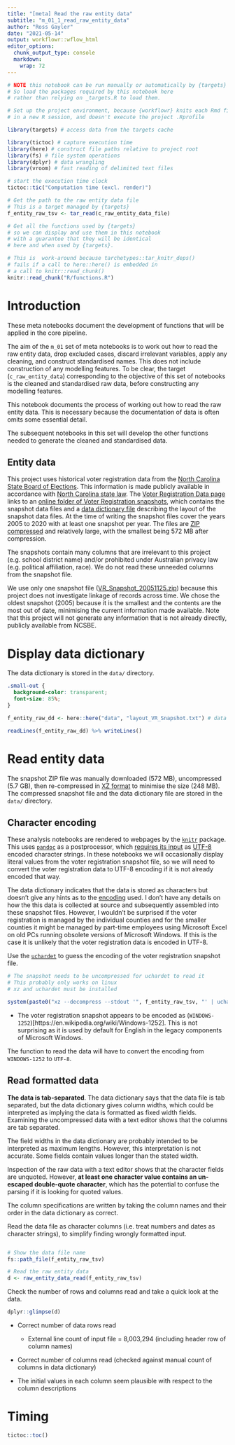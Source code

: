 ```yaml
---
title: "[meta] Read the raw entity data"
subtitle: "m_01_1_read_raw_entity_data"
author: "Ross Gayler"
date: "2021-05-14"
output: workflowr::wflow_html
editor_options:
  chunk_output_type: console
  markdown: 
    wrap: 72
---
```


```r
# NOTE this notebook can be run manually or automatically by {targets}
# So load the packages required by this notebook here
# rather than relying on _targets.R to load them.

# Set up the project environment, because {workflowr} knits each Rmd file 
# in a new R session, and doesn't execute the project .Rprofile

library(targets) # access data from the targets cache

library(tictoc) # capture execution time
library(here) # construct file paths relative to project root
library(fs) # file system operations
library(dplyr) # data wrangling
library(vroom) # fast reading of delimited text files

# start the execution time clock
tictoc::tic("Computation time (excl. render)")

# Get the path to the raw entity data file
# This is a target managed by {targets}
f_entity_raw_tsv <- tar_read(c_raw_entity_data_file)
```

```r
# Get all the functions used by {targets} 
# so we can display and use them in this notebook
# with a guarantee that they will be identical
# here and when used by {targets}.

# This is  work-around because tarchetypes::tar_knitr_deps()
# fails if a call to here::here() is embedded in 
# a call to knitr::read_chunk()
knitr::read_chunk("R/functions.R")
```

# Introduction

These meta notebooks document the development of functions that will be
applied in the core pipeline.

The aim of the `m_01` set of meta notebooks is to work out how to read
the raw entity data, drop excluded cases, discard irrelevant variables,
apply any cleaning, and construct standardised names. This does not
include construction of any modelling features. To be clear, the target
(`c_raw_entity_data`) corresponding to the objective of this set of
notebooks is the cleaned and standardised raw data, before constructing
any modelling features.

This notebook documents the process of working out how to read the raw
entity data. This is necessary because the documentation of data is
often omits some essential detail.

The subsequent notebooks in this set will develop the other functions
needed to generate the cleaned and standardised data.

## Entity data

This project uses historical voter registration data from the [North
Carolina State Board of Elections](https://www.ncsbe.gov/). This
information is made publicly available in accordance with [North
Carolina state
law](https://s3.amazonaws.com/dl.ncsbe.gov/ReadMe_PUBLIC_DATA.txt). The
[Voter Registration Data
page](https://www.ncsbe.gov/results-data/voter-registration-data) links
to an [online folder of Voter Registration
snapshots](https://dl.ncsbe.gov/index.html?prefix=data/Snapshots/),
which contains the snapshot data files and a [data dictionary
file](https://s3.amazonaws.com/dl.ncsbe.gov/data/Snapshots/layout_VR_Snapshot.txt)
describing the layout of the snapshot data files. At the time of writing
the snapshot files cover the years 2005 to 2020 with at least one
snapshot per year. The files are [ZIP
compressed](https://en.wikipedia.org/wiki/ZIP_(file_format)) and
relatively large, with the smallest being 572 MB after compression.

The snapshots contain many columns that are irrelevant to this project
(e.g. school district name) and/or prohibited under Australian privacy
law (e.g. political affiliation, race). We do not read these unneeded
columns from the snapshot file.

We use only one snapshot file
([VR_Snapshot_20051125.zip](https://s3.amazonaws.com/dl.ncsbe.gov/data/Snapshots/VR_Snapshot_20051125.zip))
because this project does not investigate linkage of records across
time. We chose the oldest snapshot (2005) because it is the smallest and
the contents are the most out of date, minimising the current
information made available. Note that this project will not generate any
information that is not already directly, publicly available from NCSBE.

# Display data dictionary

The data dictionary is stored in the `data/` directory.

```css
.small-out {
  background-color: transparent;
  font-size: 85%;
}
```

```r
f_entity_raw_dd <- here::here("data", "layout_VR_Snapshot.txt") # data dictionary file

readLines(f_entity_raw_dd) %>% writeLines()
```

# Read entity data

The snapshot ZIP file was manually downloaded (572 MB), uncompressed
(5.7 GB), then re-compressed in [XZ
format](https://en.wikipedia.org/wiki/XZ_Utils) to minimise the size
(248 MB). The compressed snapshot file and the data dictionary file are
stored in the `data/` directory.

## Character encoding

These analysis notebooks are rendered to webpages by the [`knitr`](https://yihui.org/knitr/) package.
This uses [`pandoc`](https://pandoc.org/) as a postprocessor, which [requires its input](https://pandoc.org/MANUAL.html) as [UTF-8](https://en.wikipedia.org/wiki/UTF-8) encoded character strings.
In these notebooks we will occasionally display literal values from the voter registration snapshot file,
so we will need to convert the voter registration data to UTF-8 encoding
if it is not already encoded that way.

The data dictionary indicates that the data is stored as characters but doesn't give any hints as to the [encoding](https://en.wikipedia.org/wiki/Character_encoding) used.
I don't have any details on how the this data is collected at source and subsequently assembled into these snapshot files.
However, I wouldn't be surprised if the voter registration is managed by the individual counties
and for the smaller counties it might be managed by part-time employees using Microsoft Excel on old PCs
running obsolete versions of Microsoft Windows.
If this is the case it is unlikely that the voter registration data is encoded in UTF-8.

Use the [`uchardet`](https://github.com/freedesktop/uchardet) to guess the encoding of the voter registration snapshot file.

```r
# The snapshot needs to be uncompressed for uchardet to read it
# This probably only works on linux
# xz and uchardet must be installed

system(paste0("xz --decompress --stdout '", f_entity_raw_tsv, "' | uchardet"), intern = TRUE)
```

* The voter registration snapshot appears to be encoded as (`WINDOWS-1252`)[https://en.wikipedia.org/wiki/Windows-1252].
This is not surprising as it is used by default for English in the legacy components of Microsoft Windows.

The function to read the data will have to convert the encoding from `WINDOWS-1252` to `UTF-8`.

## Read formatted data

**The data is tab-separated**. The data dictionary says that the data
file is tab separated, but the data dictionary gives column widths,
which could be interpreted as implying the data is formatted as fixed
width fields. Examining the uncompressed data with a text editor shows
that the columns are tab separated.

The field widths in the data dictionary are probably intended to be
interpreted as maximum lengths. However, this interpretation is not
accurate. Some fields contain values longer than the stated width.

Inspection of the raw data with a text editor shows that the character
fields are unquoted. However, **at least one character value contains an
un-escaped double-quote character**, which has the potential to confuse
the parsing if it is looking for quoted values.

The column specifications are written by taking the column names and
their order in the data dictionary as correct.

Read the data file as character columns (i.e. treat numbers and dates as
character strings), to simplify finding wrongly formatted input.

```r
```

```r
# Show the data file name
fs::path_file(f_entity_raw_tsv)

# Read the raw entity data
d <- raw_entity_data_read(f_entity_raw_tsv)
```

Check the number of rows and columns read and take a quick look at the
data.

```r
dplyr::glimpse(d)
```

-   Correct number of data rows read

    -   External line count of input file = 8,003,294 (including header
        row of column names)

-   Correct number of columns read (checked against manual count of
    columns in data dictionary)

-   The initial values in each column seem plausible with respect to the
    column descriptions

# Timing {.unnumbered}

```r
tictoc::toc()
```
